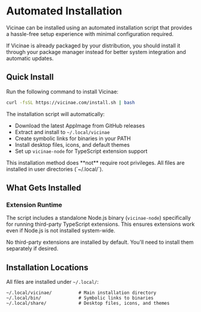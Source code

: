 # Automated Installation

Vicinae can be installed using an automated installation script that provides a hassle-free setup experience with minimal configuration required.

<Note>
If Vicinae is already packaged by your distribution, you should install it through your package manager instead for better system integration and automatic updates.
</Note>

## Quick Install

Run the following command to install Vicinae:

```bash
curl -fsSL https://vicinae.com/install.sh | bash
```

The installation script will automatically:

- Download the latest AppImage from GitHub releases
- Extract and install to `~/.local/vicinae`
- Create symbolic links for binaries in your PATH
- Install desktop files, icons, and default themes
- Set up `vicinae-node` for TypeScript extension support

<Note>
This installation method does **not** require root privileges. All files are installed in user directories (`~/.local/`).
</Note>

## What Gets Installed

### Extension Runtime

The script includes a standalone Node.js binary (`vicinae-node`) specifically for running third-party TypeScript extensions. This ensures extensions work even if Node.js is not installed system-wide.

<Note>
No third-party extensions are installed by default. You'll need to install them separately if desired.
</Note>

## Installation Locations

All files are installed under `~/.local/`:

```
~/.local/vicinae/          # Main installation directory
~/.local/bin/              # Symbolic links to binaries
~/.local/share/            # Desktop files, icons, and themes
```
